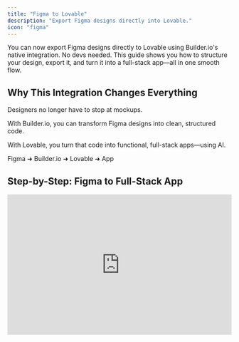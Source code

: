 ```yaml
---
title: "Figma to Lovable"
description: "Export Figma designs directly into Lovable."
icon: "figma"
---
```


You can now export Figma designs directly to Lovable using Builder.io's native integration. No devs needed. This guide shows you how to structure your design, export it, and turn it into a full-stack app—all in one smooth flow.

## Why This Integration Changes Everything

Designers no longer have to stop at mockups.

With Builder.io, you can transform Figma designs into clean, structured code.

With Lovable, you turn that code into functional, full-stack apps—using AI.

Figma ➜ Builder.io ➜ Lovable ➜ App

## Step-by-Step: Figma to Full-Stack App

<iframe width="100%" height="315" src="https://www.youtube.com/embed/Xu4aE78qZZk?si=S7DSNhRdbJpPIqrz" title="YouTube video player" frameborder="0" allow="accelerometer; autoplay; clipboard-write; encrypted-media; gyroscope; picture-in-picture; web-share" referrerpolicy="strict-origin-when-cross-origin" allowfullscreen />

<Steps>
  <Step title="Structure Your Figma Design">
    For smooth exporting, your Figma file needs to be well-organized. Here's how to prepare:

    #### Use Auto-Layout (Required for Precise Mode)

    - Apply Auto-Layout to all parent containers.
    - Use proper **padding, spacing, and resizing** rules.
    - Set horizontal/vertical resizing for responsive layouts.

    #### Name Your Layers Clearly

    - Use names like `Header`, `CTA Button`, `Nav Bar`—not `Frame 23`.
    - Avoid symbols and nested clutter.
    - Group similar components logically.

    #### Build Reusable Components

    - Use consistent styling (fonts, colors, etc.).
    - Turn repeated elements into **Figma components**.

    #### Think in Design Systems

    - Apply global styles.
    - Use a shared component library if available.

    <Info>
      **Pro Tip:** [Builder.io](http://Builder.io) supports two export modes:

      - **Easy Mode:** Quick, lower fidelity.
      - **Precise Mode:** Requires structure but offers pixel-perfect results.
    </Info>
  </Step>
  <Step title="Open Builder.io Plugin in Figma">
    <Steps>
      <Step title="Install and Launch the Plugin">
        - Open your Figma file.
        - Go to `Plugins > Builder.io`.
        - Select the frame(s) you want to export.
      </Step>
      <Step title="Choose Your Mode">
        - **Easy Mode:** Fastest route to test layouts.
        - **Precise Mode:** Best for polished, responsive designs.
      </Step>
      <Step title="Map Components (Optional)">
        If prompted, map detected components to ensure smoother export.
      </Step>
      <Step title="Export Your Design">
        - Hit **“Open in Lovable”**.
        - Your Figma design is now a working UI inside Lovable.
      </Step>
    </Steps>
  </Step>
  <Step title="Iterate in Lovable">
    This is where the magic happens—turning static designs into real, usable apps.

    <Steps>
      <Step title="Use AI Prompts to Improve">
        In Lovable, you can:

        - Change layouts
        - Add sections
        - Tweak styling
        - Make responsive adjustments

        Just describe what you want. Lovable does the rest.
      </Step>
      <Step title="Preview in Real-Time">
        - Use the **“Spinning up preview”** feature to view updates instantly.
        - Test your changes before deployment.
      </Step>
      <Step title="Add Backend Logic">
        Need a database or auth?

        - Connect Supabase or other services via Lovable’s integrations.
      </Step>
      <Step title="Deploy When Ready">
        - Push your app live in one click.
        - Share it with your team or users.
        - Iterate based on feedback.
      </Step>
    </Steps>
  </Step>
  <Step title="You're Live 🎉 ! What’s Next?">
    Congrats—you just built a working app from a Figma file without writing code.

    Here’s what you can do next:

    - [Share Your Build](https://x.com) on X
    - [Join the Community on Discord](https://discord.gg/lovable-dev)
    - [Try the Figma X Lovable Flow Again](https://lovable.dev)
  </Step>
</Steps>

## Resources

- [Tutorial](https://www.youtube.com/live/b-O7Ew0Q2ig?feature=shared): Building a Travel Agency website and adding interactive effects & animations.
- [How to Import from Figma (](https://www.builder.io/c/docs/import-from-figma)[Builder.io](http://Builder.io)[ Docs)](https://www.builder.io/c/docs/import-from-figma)
- [Builder.io](http://Builder.io)[ Plugin Modes](https://www.builder.io/c/docs/figma-plugin-modes)
- [Figma Auto-Layout Tips](https://www.builder.io/c/docs/figma-auto-layout)
- [Builder.io](http://Builder.io)[: Figma to Code](https://www.builder.io/figma-to-code)
- [Lovable press release](https://lovable.dev/blog/2025-01-22-figma-to-lovable-builder-io-native-integration).

## Got Feedback?

We’re building this for _you_. Tag us, DM us, or share your experience—we’re listening.